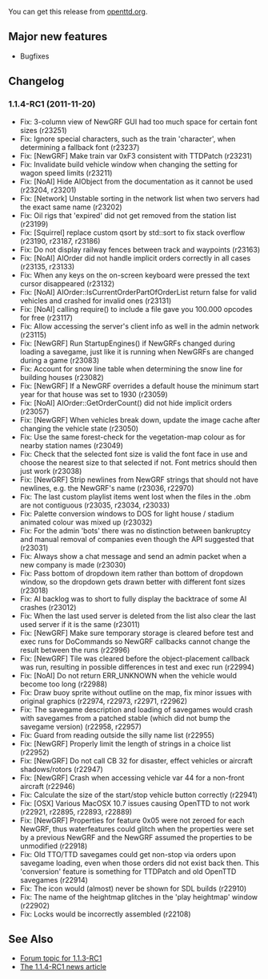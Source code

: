 
{{en/Archive/OpenTTD/Navigation}}
{{en/Archive/OpenTTD/NaviPrevNext|prev=en/Archive/OpenTTD/OpenTTD 1.1.3|next=en/Archive/Lists/Roadmap 1.2|date=TBD}}

You can get this release from [http://www.openttd.org/en/download-testing openttd.org].

==Major new features==

* Bugfixes

==Changelog==

===1.1.4-RC1 (2011-11-20)===

* Fix: 3-column view of NewGRF GUI had too much space for certain font sizes (r23251)
* Fix: Ignore special characters, such as the train 'character', when determining a fallback font (r23237)
* Fix: [NewGRF] Make train var 0xF3 consistent with TTDPatch (r23231)
* Fix: Invalidate build vehicle window when changing the setting for wagon speed limits (r23211)
* Fix: [NoAI] Hide AIObject from the documentation as it cannot be used (r23204, r23201)
* Fix: [Network] Unstable sorting in the network list when two servers had the exact same name {{en/Flyspray|4829}} (r23202)
* Fix: Oil rigs that 'expired' did not get removed from the station list {{en/Flyspray|4822}} (r23199)
* Fix: [Squirrel] replace custom qsort by std::sort to fix stack overflow {{en/Flyspray|4830}} (r23190, r23187, r23186)
* Fix: Do not display railway fences between track and waypoints {{en/Flyspray|4627}} (r23163)
* Fix: [NoAI] AIOrder did not handle implicit orders correctly in all cases {{en/Flyspray|4823}} (r23135, r23133)
* Fix: When any keys on the on-screen keyboard were pressed the text cursor disappeared (r23132)
* Fix: [NoAI] AIOrder::IsCurrentOrderPartOfOrderList return false for valid vehicles and crashed for invalid ones (r23131)
* Fix: [NoAI] calling require() to include a file gave you 100.000 opcodes for free (r23117)
* Fix: Allow accessing the server's client info as well in the admin network {{en/Flyspray|4813}} (r23115)
* Fix: [NewGRF] Run StartupEngines() if NewGRFs changed during loading a savegame, just like it is running when NewGRFs are changed during a game (r23083)
* Fix: Account for snow line table when determining the snow line for building houses (r23082)
* Fix: [NewGRF] If a NewGRF overrides a default house the minimum start year for that house was set to 1930 {{en/Flyspray|4794}} (r23059)
* Fix: [NoAI] AIOrder::GetOrderCount() did not hide implicit orders (r23057)
* Fix: [NewGRF] When vehicles break down, update the image cache after changing the vehicle state (r23050)
* Fix: Use the same forest-check for the vegetation-map colour as for nearby station names {{en/Flyspray|4810}} (r23049)
* Fix: Check that the selected font size is valid the font face in use and choose the nearest size to that selected if not. Font metrics should then just work (r23038)
* Fix: [NewGRF] Strip newlines from NewGRF strings that should not have newlines, e.g. the NewGRF's name {{en/Flyspray|4769}} (r23036, r22970)
* Fix: The last custom playlist items went lost when the files in the .obm are not contiguous {{en/Flyspray|4776}} (r23035, r23034, r23033)
* Fix: Palette conversion windows to DOS for light house / stadium animated colour was mixed up (r23032)
* Fix: For the admin 'bots' there was no distinction between bankruptcy and manual removal of companies even though the API suggested that {{en/Flyspray|4804}} (r23031)
* Fix: Always show a chat message and send an admin packet when a new company is made {{en/Flyspray|4796}} (r23030)
* Fix: Pass bottom of dropdown item rather than bottom of dropdown window, so the dropdown gets drawn better with different font sizes (r23018)
* Fix: AI backlog was to short to fully display the backtrace of some AI crashes {{en/Flyspray|4798}} (r23012)
* Fix: When the last used server is deleted from the list also clear the last used server if it is the same {{en/Flyspray|4791}} (r23011)
* Fix: [NewGRF] Make sure temporary storage is cleared before test and exec runs for DoCommands so NewGRF callbacks cannot change the result between the runs (r22996)
* Fix: [NewGRF] Tile was cleared before the object-placement callback was run, resulting in possible differences in test and exec run {{en/Flyspray|4775}} (r22994)
* Fix: [NoAI] Do not return ERR_UNKNOWN when the vehicle would become too long (r22988)
* Fix: Draw buoy sprite without outline on the map, fix minor issues with original graphics (r22974, r22973, r22971, r22962)
* Fix: The savegame description and loading of savegames would crash with savegames from a patched stable (which did not bump the savegame version) {{en/Flyspray|4778}} (r22958, r22957)
* Fix: Guard from reading outside the silly name list (r22955)
* Fix: [NewGRF] Properly limit the length of strings in a choice list (r22952)
* Fix: [NewGRF] Do not call CB 32 for disaster, effect vehicles or aircraft shadows/rotors (r22947)
* Fix: [NewGRF] Crash when accessing vehicle var 44 for a non-front aircraft {{en/Flyspray|4781}} (r22946)
* Fix: Calculate the size of the start/stop vehicle button correctly (r22941)
* Fix: [OSX] Various MacOSX 10.7 issues causing OpenTTD to not work {{en/Flyspray|4751}} (r22921, r22895, r22893, r22889)
* Fix: [NewGRF] Properties for feature 0x05 were not zeroed for each NewGRF, thus waterfeatures could glitch when the properties were set by a previous NewGRF and the NewGRF assumed the properties to be unmodified (r22918)
* Fix: Old TTO/TTD savegames could get non-stop via orders upon savegame loading, even when those orders did not exist back then. This 'conversion' feature is something for TTDPatch and old OpenTTD savegames {{en/Flyspray|4716}} (r22914)
* Fix: The icon would (almost) never be shown for SDL builds {{en/Flyspray|4617}} (r22910)
* Fix: The name of the heightmap glitches in the 'play heightmap' window (r22902)
* Fix: Locks would be incorrectly assembled (r22108)

==See Also==

*[http://www.tt-forums.net/viewtopic.php?f=29&t=56532 Forum topic for 1.1.3-RC1]
*[http://www.openttd.org/en/news/156 The 1.1.4-RC1 news article]